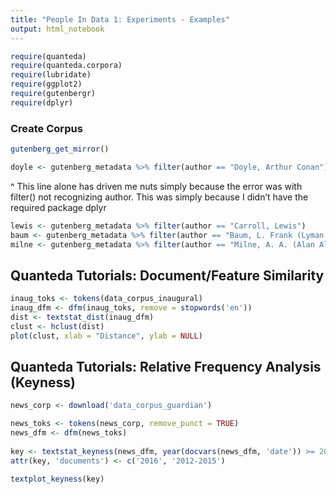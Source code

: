 ```yaml
---
title: "People In Data 1: Experiments - Examples"
output: html_notebook
---
```


```r
require(quanteda)
require(quanteda.corpora)
require(lubridate)
require(ggplot2)
require(gutenbergr)
require(dplyr)
```

### Create Corpus

```r
gutenberg_get_mirror()
```

```r
doyle <- gutenberg_metadata %>% filter(author == "Doyle, Arthur Conan")
```
^ This line alone has driven me nuts simply because the error was with filter() not recognizing author. This was simply because I didn't have the required package dplyr 

```r
lewis <- gutenberg_metadata %>% filter(author == "Carroll, Lewis")
baum <- gutenberg_metadata %>% filter(author == "Baum, L. Frank (Lyman Frank)")
milne <- gutenberg_metadata %>% filter(author == "Milne, A. A. (Alan Alexander)")
```


## Quanteda Tutorials: Document/Feature Similarity

```r
inaug_toks <- tokens(data_corpus_inaugural)
inaug_dfm <- dfm(inaug_toks, remove = stopwords('en'))
dist <- textstat_dist(inaug_dfm)
clust <- hclust(dist)
plot(clust, xlab = "Distance", ylab = NULL)
```

## Quanteda Tutorials: Relative Frequency Analysis (Keyness)

```r
news_corp <- download('data_corpus_guardian')
```

```r
news_toks <- tokens(news_corp, remove_punct = TRUE) 
news_dfm <- dfm(news_toks)
 
key <- textstat_keyness(news_dfm, year(docvars(news_dfm, 'date')) >= 2016)
attr(key, 'documents') <- c('2016', '2012-2015')

textplot_keyness(key)
```

